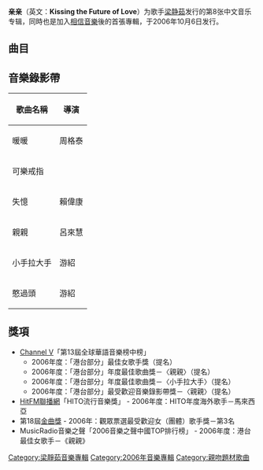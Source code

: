 {{Unreferenced|time=2016-11-05T15:28:27+00:00}}
{{Otheruses|subject=華語音樂專輯|other=日語單曲作品|親親 (KOH+)}}
{{Album infobox
| Name        = 亲亲
| Type        = 專輯
| Artist      = [[梁靜茹|梁靜茹]]
| Cover       = Fishleong qinqin.jpg
| Released    = 2006年10月6日
| Genre       = [[华语流行|华语流行]]
| Label       = [[相信音樂|相信音樂]]
| Last album  = [[丝路_通往爱的路途|丝路]] <br /> （2005年）
| This album  = 亲亲<br /> （2006年）
| Next album  = [[崇拜_(梁静茹专辑)|崇拜]]<br /> （2007年）
|}}

'''亲亲'''（英文：'''Kissing the Future of Love'''）为歌手[[梁静茹|梁静茹]]发行的第8张中文音乐专辑，同時也是加入[[相信音樂|相信音樂]]後的首張專輯，于2006年10月6日发行。

== 曲目 ==

{{Tracklist
| collapsed = 
| headline = 
| font_size = 
| total_length = 

| all_writing = 
| all_music = 
| all_lyrics = 
| all_arranger = 
| all_producer = 
| all_except = 

| writing_credits = 
| music_credits = yes
| lyrics_credits = yes
| arranger_credits = yes
| producer_credits = yes
| extra_column = 
| longnote_column = yes

| title1 = 四季 
| note1 = 
| longnote1 = 
| music1 = [[蔡健雅|蔡健雅]]
| lyrics1 = [[蔡健雅|蔡健雅]]
| arranger1 = Tangy C、陳主惠 
| producer1 = [[鐘成虎|鐘成虎]]
| extra1 = 
| length1 = 3:41

| title2 = 暖暖
| note2 = 
| longnote2 = '''第二波主打歌'''
| music2 = 人工衛星
| lyrics2 = [[李焯雄|李焯雄]]
| arranger2 = 洪敬堯
| producer2 = 鐘成虎
| extra2 = 
| length2 = 4:03

| title3 = 可樂戒指
| note3 = 
| longnote3 =  '''第六波主打歌'''
| music3 = Jasemaine
| lyrics3 = [[五月天|五月天]][[陳信宏|阿信]]
| arranger3 = 洪敬堯
| producer3 = 鐘成虎
| extra3 = 
| length3 = 4:42

| title4 = 失忆
| note4 = 
| longnote4 = '''第三波主打歌'''
| music4 = [[周杰倫|周杰倫]]
| lyrics4 =[[周杰倫|周杰倫]]
| arranger4 = [[五月天|五月天]]、周恆毅、任柏璋 
| producer4 = [[五月天|五月天]][[蔡昇晏|瑪莎]]
| extra4 = 
| length4 = 4:09

| title5 = 親親
| note5 = 
| longnote5 = '''首波主打歌'''<br>Le Tea樂活蘋果茶廣告主題曲
| music5 = [[五月天|五月天]][[溫尚翊|怪獸]]
| lyrics5 = 陳沒
| arranger5 = 周恆毅
| producer5 = [[五月天|五月天]][[溫尚翊|怪獸]]
| extra5 = 
| length5 = 4:08

| title6 = 幸福洋菓子店
| note6 = 
| longnote6 = 
| music6 = 郭文賢
| lyrics6 = [[陳珊妮|陳珊妮]]
| arranger6 = 徐千秀 
| producer6 =[[陳珊妮|陳珊妮]]
| extra6 = 
| length6 = 4:10

| title7 = 小手拉大手
| note7 = 
| longnote7 = '''第五波主打歌''' <br>〈[[幻化成風|幻化成風]]〉改編<br>關島觀光局2006旅遊主題曲
| music7 = [[辻亞彌乃|つじあやの]]
| lyrics7 = Little Dose([[陳綺貞|陳綺貞]])
| arranger7 = 陳建騏 
| producer7 = 鐘成虎
| extra7 = 
| length7 = 4:06

| title8 = 飞鱼
| note8 = 
| longnote8 = 
| music8 = Shin Sang-Joon
| lyrics8 = [[李焯雄|李焯雄]]
| arranger8 = 徐千秀 
| producer8 = [[陳珊妮|陳珊妮]]
| extra8 = 
| length8 = 4:08

| title9 = 不是我不明白
| note9 = 
| longnote9 = 與[[盧廣仲|盧廣仲]]合唱
| music9 = 林倛玉
| lyrics9 = 李焯雄
| arranger9 = 陳建騏
| producer9 = 鐘成虎
| extra9 = 
| length9 = 4:41

| title10 = 小心眼
| note10 = 
| longnote10 = 與[[陳綺貞|陳綺貞]]合唱
| music10 = [[陳綺貞|陳綺貞]]
| lyrics10 = [[陳綺貞|陳綺貞]]
| arranger10 = 李雨寰
| producer10 = 鐘成虎
| extra10 = 
| length10 = 4:05

| title11 = 憨过头
| note11 = 
| longnote11 = '''第三波主打歌''' <br>閩南語演唱
| music11 = 林白
| lyrics11 = 林白
| arranger11 = 姚小民、陳建騏
| producer11 = 鐘成虎
| extra11 = 
| length11 = 4:33

| title12 = 序
| note12 = 
| longnote12 = 
| music12 = [[梁靜茹|梁靜茹]]
| lyrics12 = [[梁靜茹|梁靜茹]]
| arranger12 = [[五月天|五月天]][[蔡昇晏|瑪莎]]
| producer12 = [[五月天|五月天]][[蔡昇晏|瑪莎]]
| extra12 = 
| length12 = 3:01
}}

== 音樂錄影帶 ==
{| class="wikitable"
!歌曲名稱
!導演
|-
|暖暖
|周格泰
|-
|可樂戒指
|
|-
|失憶
|賴偉康
|-
|親親
|呂來慧
|-
|小手拉大手
|游紹
|-
|憨過頭
|游紹
|}

== 獎項 ==
*[[Channel_V|Channel V]]「第13屆全球華語音樂榜中榜」
**2006年度：「港台部分」最佳女歌手獎（提名）
**2006年度：「港台部分」年度最佳歌曲獎－〈親親〉（提名）
**2006年度：「港台部分」年度最佳歌曲獎－〈小手拉大手〉（提名）
**2006年度：「港台部分」最受歡迎音樂錄影帶獎－〈親親〉（提名）
*[[HitFM聯播網|HitFM聯播網]]「HITO流行音樂獎」 - 2006年度：HITO年度海外歌手－馬來西亞
*第18屆[[金曲獎|金曲獎]] - 2006年：觀眾票選最受歡迎女（團體）歌手獎－第3名
*MusicRadio音樂之聲「2006音樂之聲中國TOP排行榜」 - 2006年度：港台最佳女歌手－《親親》

{{梁靜茹}}
[[Category:梁靜茹音樂專輯|Category:梁靜茹音樂專輯]]
[[Category:2006年音樂專輯|Category:2006年音樂專輯]]
[[Category:親吻題材歌曲|Category:親吻題材歌曲]]